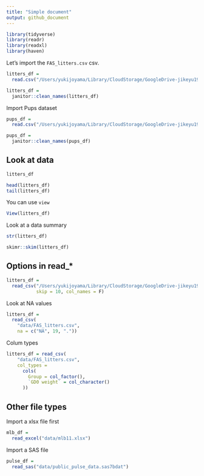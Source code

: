 ```yaml
---
title: "Simple document"
output: github_document
---
```


```r
library(tidyverse)
library(readr)
library(readxl)
library(haven)
```

Let's import the `FAS_litters.csv` csv.

```r
litters_df =
  read.csv("/Users/yukijoyama/Library/CloudStorage/GoogleDrive-jikeyu1995@gmail.com/My Drive/version_control/MS-biostats/Data Science 1/data_wrangling_i/data/FAS_litters.csv")

litters_df = 
  janitor::clean_names(litters_df)
```

Import Pups dataset

```r
pups_df =
  read.csv("/Users/yukijoyama/Library/CloudStorage/GoogleDrive-jikeyu1995@gmail.com/My Drive/version_control/MS-biostats/Data Science 1/data_wrangling_i/data/FAS_pups.csv")

pups_df = 
  janitor::clean_names(pups_df)
```

## Look at data

```r
litters_df

head(litters_df)
tail(litters_df)
```

You can use `view`

```r
View(litters_df) 
```

Look at a data summary

```r
str(litters_df) 

skimr::skim(litters_df)
```

## Options in read_*

```r
litters_df =
  read_csv("/Users/yukijoyama/Library/CloudStorage/GoogleDrive-jikeyu1995@gmail.com/My Drive/version_control/MS-biostats/Data Science 1/data_wrangling_i/data/FAS_pups.csv",
           skip = 10, col_names = F)
```

Look at NA values

```r
litters_df =
  read_csv(
    "data/FAS_litters.csv",
    na = c("NA", 19, "."))
```

Colum types

```r
litters_df = read_csv(
    "data/FAS_litters.csv",
    col_types = 
      cols(
        Group = col_factor(),
        `GD0 weight` = col_character()
      ))
```

## Other file types

Import a xlsx file first

```r
mlb_df =
  read_excel("data/mlb11.xlsx")
```

Import a SAS file

```r
pulse_df =
  read_sas("data/public_pulse_data.sas7bdat")
```











